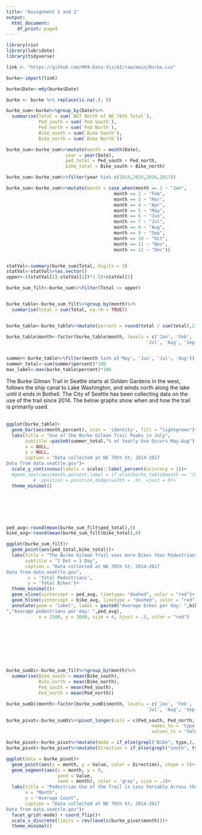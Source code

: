 ```yaml
---
title: "Assignment 1 and 2"
output:
  html_document:
    df_print: paged
---
```


```r
library(rio)
library(lubridate)
library(tidyverse)

link <- "https://github.com/MPA-Data-Viz/A1/raw/main/Burke.csv"

burke<-import(link)
```

```r
burke$Date<-mdy(burke$Date)

burke <- burke %>% replace(is.na(.), 0)
```



```r
burke_sum<-burke%>%group_by(Date)%>%
  summarise(Total = sum(`BGT North of NE 70th Total`),
            Ped_south = sum(`Ped South`),
            Ped_north = sum(`Ped North`),
            Bike_south = sum(`Bike South`),
            Bike_north = sum(`Bike North`))

burke_sum<-burke_sum%>%mutate(month = month(Date),
                      year = year(Date),
                      ped_total = Ped_south + Ped_north,
                      bike_total = Bike_south + Bike_north)

burke_sum<-burke_sum%>%filter(year %in% c(2014,2015,2016,2017))

burke_sum<-burke_sum%>%mutate(month = case_when(month == 1 ~ "Jan",
                                        month == 2 ~ "Feb",
                                        month == 3 ~ "Mar",
                                        month == 4 ~ "Apr",
                                        month == 5 ~ "May",
                                        month == 6 ~ "Jun",
                                        month == 7 ~ "Jul",
                                        month == 8 ~ "Aug",
                                        month == 9 ~ "Sep",
                                        month == 10 ~ "Oct",
                                        month == 11 ~ "Nov",
                                        month == 12 ~ "Dec"))


statVal<-summary(burke_sum$Total, digits = 3)
statVal<-statVal%>%as.vector()
upper<-((statVal[5]-statVal[2])*1.5)+statVal[5]

burke_sum_filt<-burke_sum%>%filter(Total <= upper)


burke_table<-burke_sum_filt%>%group_by(month)%>%
  summarise(total = sum(Total, na.rm = TRUE))


burke_table<-burke_table%>%mutate(percent = round(total / sum(total),2))

burke_table$month<-factor(burke_table$month, levels = c('Jan', 'Feb', 'Mar','Apr', 'May', 'Jun',
                                                    'Jul', 'Aug', 'Sep', 'Oct', 'Nov', 'Dec'))


summer<-burke_table%>%filter(month %in% c('May', 'Jun', 'Jul', 'Aug'))
summer_total<-sum(summer$percent)*100
max_label<-max(burke_table$percent)*100

```


The Burke Gilman Trail in Seattle starts at Golden Gardens in the west, follows the ship canal to Lake Washington, and winds north along the lake until it ends in Bothell. The City of Seattle has been collecting data on the use of the trail since 2014. The below graphs show when and how the trail is primarily used.
<br>
<br>

```r
ggplot(burke_table)+
  geom_bar(aes(month,percent), stat = 'identity', fill = "lightgreen")+
  labs(title = "Use of the Burke Gilman Trail Peaks in July",
       subtitle =paste0(summer_total,"% of Yearly Use Occurs May-Aug") ,
       x = NULL,
       y = NULL,
       caption = "Data collected at NE 70th St; 2014-2017 
Data from data.seattle.gov")+ 
  scale_y_continuous(labels = scales::label_percent(accuracy = 1))+
  #geom_text(aes(month,percent,label = if_else(burke_table$month == "Jul", paste0(max_label,"%"), "")),
          #  position = position_dodge(width = .9), vjust = 0)+
  theme_minimal()
```



<br>
<br>
<br>
<br>



```r
ped_avg<-round(mean(burke_sum_filt$ped_total),0)
bike_avg<-round(mean(burke_sum_filt$bike_total),0)

```



```r
ggplot(burke_sum_filt)+
  geom_point(aes(ped_total,bike_total))+
  labs(title = "The Burke Gilman Trail sees more Bikes than Pedestrians per Day",
       subtitle = "1 Dot = 1 Day", 
       caption = "Data collected at NE 70th St; 2014-2017 
Data from data.seattle.gov",
        x = 'Total Pedestrians',
        y = 'Total Bikes')+
  theme_minimal()+
  geom_vline(xintercept = ped_avg, linetype= "dashed", color = "red")+
  geom_hline(yintercept = bike_avg, linetype = "dashed", color = "red")+
  annotate(geom = 'label', label = paste0("Average bikes per day: ",bike_avg,"
","Average pedestrians per day: ",ped_avg), 
            x = 2500, y = 3000, size = 4, hjust = .5, color = "red")
  


```

<br>
<br>
<br>
<br>
<br>

```r

burke_sumDi<-burke_sum_filt%>%group_by(month)%>%
  summarise(Bike_south = mean(Bike_south),
            Bike_north = mean(Bike_north),
            Ped_south = mean(Ped_south),
            Ped_north = mean(Ped_north))

burke_sumDi$month<-factor(burke_sumDi$month, levels = c('Jan', 'Feb', 'Mar','Apr', 'May', 'Jun',
                                                    'Jul', 'Aug', 'Sep', 'Oct', 'Nov', 'Dec'))

burke_pivot<-burke_sumDi%>%pivot_longer(cols = c(Ped_south, Ped_north, Bike_south,Bike_north),
                                                      names_to = 'type',
                                                      values_to = 'Value')

burke_pivot<-burke_pivot%>%mutate(mode = if_else(grepl("Bike", type,), "Bike", "Pedestrian"))
burke_pivot<-burke_pivot%>%mutate(Direction = if_else(grepl("south", type,), "Southbound", "Northbound"))

```

```r
ggplot(data = burke_pivot)+
  geom_point(aes(x = month, y = Value, color = Direction), shape = 5)+
  geom_segment(aes(x = month, y = 0, 
                   yend = Value,
                   xend = month), color = 'gray', size = .2)+
  labs(title = "Pedestrian Use of the Trail is Less Variable Across the Year Than Bike Usage",
       x = "Month",
       y = "Average Count",
       caption = "Data collected at NE 70th St; 2014-2017 
Data from data.seattle.gov")+
  facet_grid(~mode) + coord_flip()+
  scale_x_discrete(limits = rev(levels(burke_pivot$month)))+
  theme_minimal()
```

